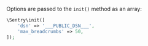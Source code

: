 Options are passed to the `init()` method as an array:

<SignInNote />

```php
\Sentry\init([
    'dsn' => '___PUBLIC_DSN___',
    'max_breadcrumbs' => 50,
]);
```
